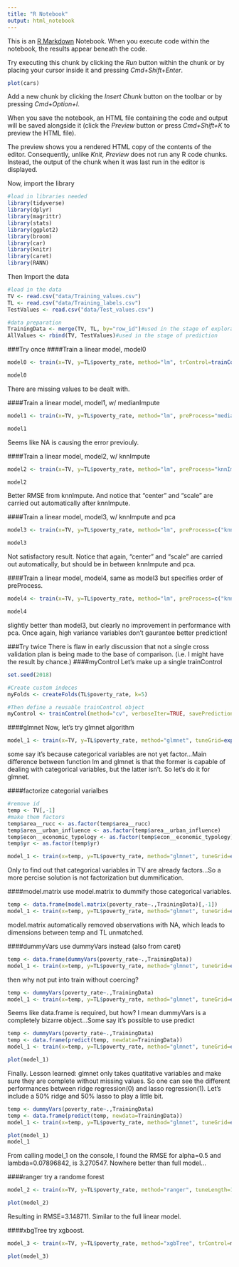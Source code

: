```yaml
---
title: "R Notebook"
output: html_notebook
---
```


This is an [R Markdown](http://rmarkdown.rstudio.com) Notebook. When you execute code within the notebook, the results appear beneath the code. 

Try executing this chunk by clicking the *Run* button within the chunk or by placing your cursor inside it and pressing *Cmd+Shift+Enter*. 

```r
plot(cars)
```

Add a new chunk by clicking the *Insert Chunk* button on the toolbar or by pressing *Cmd+Option+I*.

When you save the notebook, an HTML file containing the code and output will be saved alongside it (click the *Preview* button or press *Cmd+Shift+K* to preview the HTML file). 

The preview shows you a rendered HTML copy of the contents of the editor. Consequently, unlike *Knit*, *Preview* does not run any R code chunks. Instead, the output of the chunk when it was last run in the editor is displayed.

Now, import the library
```r
#load in libraries needed
library(tidyverse)
library(dplyr)
library(magrittr)
library(stats)
library(ggplot2)
library(broom)
library(car)
library(knitr)
library(caret)
library(RANN)
```
Then Import the data
```r
#load in the data
TV <- read.csv("data/Training_values.csv")
TL <- read.csv("data/Training_labels.csv")
TestValues <- read.csv("data/Test_values.csv")

#data preparation
TrainingData <- merge(TV, TL, by="row_id")#used in the stage of exploration
AllValues <- rbind(TV, TestValues)#used in the stage of prediction
```
###Try once
####Train a linear model, model0
```r
model0 <- train(x=TV, y=TL$poverty_rate, method="lm", trControl=trainControl(method="cv", number=5, verboseIter=TRUE))

model0
```
There are missing values to be dealt with.

####Train a linear model, model1, w/ medianImpute
```r
model1 <- train(x=TV, y=TL$poverty_rate, method="lm", preProcess="medianImpute", trControl=trainControl(method="cv", number=5, verboseIter=TRUE))

model1
```
Seems like NA is causing the error previouly.

####Train a linear model, model2, w/ knnImpute
```r
model2 <- train(x=TV, y=TL$poverty_rate, method="lm", preProcess="knnImpute", trControl=trainControl(method="cv", number=5, verboseIter=TRUE))

model2
```
Better RMSE from knnImpute. And notice that "center" and "scale" are carried out automatically after knnImpute.

####Train a linear model, model3, w/ knnImpute and pca
```r
model3 <- train(x=TV, y=TL$poverty_rate, method="lm", preProcess=c("knnImpute","pca"), trControl=trainControl(method="cv", number=5, verboseIter=TRUE))

model3
```
Not satisfactory result. Notice that again, "center" and "scale" are carried out automatically, but should be in between knnImpute and pca.

####Train a linear model, model4, same as model3 but specifies order of preProcess.
```r
model4 <- train(x=TV, y=TL$poverty_rate, method="lm", preProcess=c("knnImpute","center","scale","pca"), trControl=trainControl(method="cv", number=5, verboseIter=TRUE))

model4
```
slightly better than model3, but clearly no improvement in performance with pca. Once again, high variance variables don't gaurantee better prediction!

###Try twice
There is flaw in early discussion that not a single cross validation plan is being made to the base of comparison. (i.e. I might have the result by chance.)
####myControl
Let's make up a single trainControl
```r
set.seed(2018)

#Create custom indeces
myFolds <- createFolds(TL$poverty_rate, k=5)

#Then define a reusable trainControl object
myControl <- trainControl(method="cv", verboseIter=TRUE, savePredictions=TRUE, index=myFolds)
```

####glmnet
Now, let's try glmnet algorithm
```r
model_1 <- train(x=TV, y=TL$poverty_rate, method="glmnet", tuneGrid=expand.grid(alpha=0:1, lambda=seq(0.001, 0.1, length=10)), preProcess="knnImpute", trControl=myControl)

```
some say it's because categorical variables are not yet factor...Main difference between function lm and glmnet is that the former is capable of dealing with categorical variables, but the latter isn't. So let's do it for glmnet.

####factorize categorial varialbes
```r
#remove id
temp <- TV[,-1]
#make them factors
temp$area__rucc <- as.factor(temp$area__rucc)
temp$area__urban_influence <- as.factor(temp$area__urban_influence)
temp$econ__economic_typology <- as.factor(temp$econ__economic_typology)
temp$yr <- as.factor(temp$yr)

model_1 <- train(x=temp, y=TL$poverty_rate, method="glmnet", tuneGrid=expand.grid(alpha=0:1, lambda=seq(0.001, 0.1, length=10)), preProcess="medianImpute", trControl=myControl)
```
Only to find out that categorical variables in TV are already factors...So a more percise solution is not factorization but dummification.

####model.matrix
use model.matrix to dummify those categorical variables.
```r
temp <- data.frame(model.matrix(poverty_rate~.,TrainingData)[,-1])
model_1 <- train(x=temp, y=TL$poverty_rate, method="glmnet", tuneGrid=expand.grid(alpha=0:1, lambda=seq(0.001, 0.1, length=10)), preProcess="medianImpute", trControl=myControl)

```
model.matrix automatically removed observations with NA, which leads to dimensions between temp and TL unmatched.

####dummyVars
use dummyVars instead (also from caret)
```r
temp <- data.frame(dummyVars(poverty_rate~.,TrainingData))
model_1 <- train(x=temp, y=TL$poverty_rate, method="glmnet", tuneGrid=expand.grid(alpha=0:1, lambda=seq(0.001, 0.1, length=10)), preProcess="medianImpute", trControl=myControl)
```
then why not put into train without coercing?
```r
temp <- dummyVars(poverty_rate~.,TrainingData)
model_1 <- train(x=temp, y=TL$poverty_rate, method="glmnet", tuneGrid=expand.grid(alpha=0:1, lambda=seq(0.001, 0.1, length=10)), preProcess="medianImpute", trControl=myControl)

```
Seems like data.frame is required, but how? I mean dummyVars is a completely bizarre object...Some say it's possible to use predict
```r
temp <- dummyVars(poverty_rate~.,TrainingData)
temp <- data.frame(predict(temp, newdata=TrainingData))
model_1 <- train(x=temp, y=TL$poverty_rate, method="glmnet", tuneGrid=expand.grid(alpha=0:1, lambda=seq(0.0001, 0.1, length=20)), preProcess="medianImpute", trControl=myControl)

plot(model_1)
```
Finally.
Lesson learned: glmnet only takes quatitative variables and make sure they are complete without missing values.
So one can see the different performances between ridge regression(0) and lasso regression(1). Let's include a 50% ridge and 50% lasso to play a little bit.
```r
temp <- dummyVars(poverty_rate~.,TrainingData)
temp <- data.frame(predict(temp, newdata=TrainingData))
model_1 <- train(x=temp, y=TL$poverty_rate, method="glmnet", tuneGrid=expand.grid(alpha=c(0,0.25,0.5,0.75,1), lambda=seq(0.0001, 0.1, length=20)), preProcess="medianImpute", trControl=myControl)

plot(model_1)
model_1
```
From calling model_1 on the console, I found the RMSE for alpha=0.5 and lambda=0.07896842, is 3.270547. Nowhere better than full model...

####ranger
try a randome forest
```r
model_2 <- train(x=TV, y=TL$poverty_rate, method="ranger", tuneLength=10, trControl=myControl, preProcess="medianImpute")

plot(model_2)
```
Resulting in RMSE=3.148711. Similar to the full linear model.

####xbgTree
try xgboost.
```r
model_3 <- train(x=TV, y=TL$poverty_rate, method="xgbTree", trControl=myControl, preProcess="medianImpute")

plot(model_3)
```

